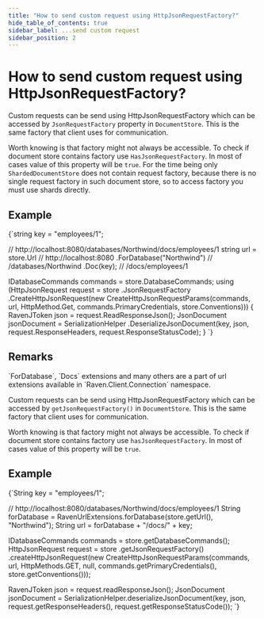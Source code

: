 ```yaml
---
title: "How to send custom request using HttpJsonRequestFactory?"
hide_table_of_contents: true
sidebar_label: ...send custom request
sidebar_position: 2
---
```





# How to send custom request using HttpJsonRequestFactory?
<LanguageSwitcher supportedLanguages={supportedLanguages} />
<LanguageContent language="csharp">


Custom requests can be send using HttpJsonRequestFactory which can be accessed by `JsonRequestFactory` property in `DocumentStore`. This is the same factory that client uses for communication.

Worth knowing is that factory might not always be accessible. To check if document store contains factory use `HasJsonRequestFactory`. In most of cases value of this property will be `true`. For the time being only `ShardedDocumentStore` does not contain request factory, because there is no single request factory in such document store, so to access factory you must use shards directly.

## Example

<TabItem value="custom_request_1" label="custom_request_1">
<CodeBlock language="csharp">
{`string key = "employees/1";

// http://localhost:8080/databases/Northwind/docs/employees/1
string url = store.Url // http://localhost:8080
	.ForDatabase("Northwind") // /databases/Northwind
	.Doc(key); // /docs/employees/1

IDatabaseCommands commands = store.DatabaseCommands;
using (HttpJsonRequest request = store
	.JsonRequestFactory
	.CreateHttpJsonRequest(new CreateHttpJsonRequestParams(commands, url, HttpMethod.Get, commands.PrimaryCredentials, store.Conventions)))
\{
	RavenJToken json = request.ReadResponseJson();
	JsonDocument jsonDocument = SerializationHelper
		.DeserializeJsonDocument(key, json, request.ResponseHeaders, request.ResponseStatusCode);
\}
`}
</CodeBlock>
</TabItem>

## Remarks

<Admonition type="info" title="">
`ForDatabase`, `Docs` extensions and many others are a part of url extensions available in `Raven.Client.Connection` namespace.
</Admonition>


</LanguageContent>
<LanguageContent language="java">


Custom requests can be send using HttpJsonRequestFactory which can be accessed by `getJsonRequestFactory()` in `DocumentStore`. This is the same factory that client uses for communication.

Worth knowing is that factory might not always be accessible. To check if document store contains factory use `hasJsonRequestFactory`. In most of cases value of this property will be `true`. 

## Example

<TabItem value="custom_request_1" label="custom_request_1">
<CodeBlock language="java">
{`String key = "employees/1";

// http://localhost:8080/databases/Northwind/docs/employees/1
String forDatabase = RavenUrlExtensions.forDatabase(store.getUrl(), "Northwind");
String url = forDatabase + "/docs/" + key;

IDatabaseCommands commands = store.getDatabaseCommands();
HttpJsonRequest request = store
  .getJsonRequestFactory()
  .createHttpJsonRequest(new CreateHttpJsonRequestParams(commands, url, HttpMethods.GET, null, commands.getPrimaryCredentials(), store.getConventions()));

RavenJToken json = request.readResponseJson();
JsonDocument jsonDocument = SerializationHelper.deserializeJsonDocument(key, json, request.getResponseHeaders(), request.getResponseStatusCode());
`}
</CodeBlock>
</TabItem>


</LanguageContent>

<!---
- [Conventions related to request handling](../configuration/conventions/request-handling)

-->